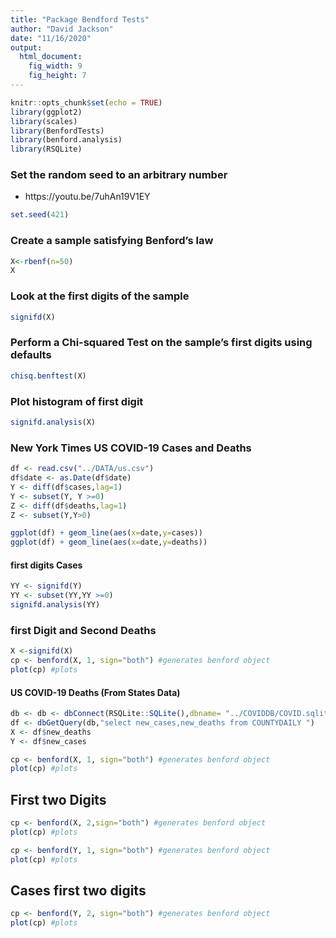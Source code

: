 ```yaml
---
title: "Package Bendford Tests"
author: "David Jackson"
date: "11/16/2020"
output: 
  html_document: 
    fig_width: 9
    fig_height: 7
---
```


```r
knitr::opts_chunk$set(echo = TRUE)
library(ggplot2)
library(scales)
library(BenfordTests)
library(benford.analysis)
library(RSQLite)
```

### Set the random seed to an arbitrary number
* https://youtu.be/7uhAn19V1EY


```r
set.seed(421)
```

### Create a sample satisfying Benford's law

```r
X<-rbenf(n=50)
X
```

### Look at the first digits of the sample

```r
signifd(X)
```

### Perform a Chi-squared Test on the sample's first digits using defaults
```r
chisq.benftest(X)
```

### Plot histogram of first digit

```r
signifd.analysis(X)
```

### New York Times US COVID-19 Cases and Deaths


```r
df <- read.csv("../DATA/us.csv")
df$date <- as.Date(df$date)
Y <- diff(df$cases,lag=1)
Y <- subset(Y, Y >=0)
Z <- diff(df$deaths,lag=1)
Z <- subset(Y,Y>0)
```
```r
ggplot(df) + geom_line(aes(x=date,y=cases))
ggplot(df) + geom_line(aes(x=date,y=deaths))
```

#### first digits Cases

```r
YY <- signifd(Y)
YY <- subset(YY,YY >=0)
signifd.analysis(YY)

```

### first Digit and Second Deaths

```r
X <-signifd(X)
cp <- benford(X, 1, sign="both") #generates benford object
plot(cp) #plots
```
#### US COVID-19 Deaths (From States Data)

```r
db <- db <- dbConnect(RSQLite::SQLite(),dbname= "../COVIDDB/COVID.sqlite3")
df <- dbGetQuery(db,"select new_cases,new_deaths from COUNTYDAILY ")
X <- df$new_deaths
Y <- df$new_cases
```
```r
cp <- benford(X, 1, sign="both") #generates benford object
plot(cp) #plots
```
## First two Digits

```r
cp <- benford(X, 2,sign="both") #generates benford object
plot(cp) #plots
```

```r
cp <- benford(Y, 1, sign="both") #generates benford object
plot(cp) #plots
```
## Cases first two digits 

```r
cp <- benford(Y, 2, sign="both") #generates benford object
plot(cp) #plots
```